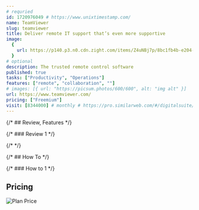 ```yaml
---
# requried
id: 1720976049 # https://www.unixtimestamp.com/
name: TeamViewer
slug: teamviewer
title: Deliver remote IT support that’s even more supportive
image:
  {
    url: https://p140.p3.n0.cdn.zight.com/items/Z4uNBj7p/8bc1fb4b-e204-48eb-8904-41c379b9a3c7.jpg,
  }
# optional
description: The trusted remote control software
published: true
tasks: ["Productivity", "Operations"]
features: ["remote", "collaboration", ""]
# images: [{ url: "https://picsum.photos/600/600", alt: "img alt" }]
url: https://www.teamviewer.com/
pricing: ["Freemium"]
visit: [8344000] # monthly # https://pro.similarweb.com/#/digitalsuite/websiteanalysis/home
---
```


{/* ## Review, Features */}

{/* ### Review 1 */}

{/* <DetailYoutube videoId="" startTime={0} /> */}

{/* ## How To */}

{/* ### How to 1 */}

## Pricing

<Img
  src="https://p140.p3.n0.cdn.zight.com/items/ApumW9Xn/76d9ff3c-ebe0-4a59-a3a1-ca26d3332cab.jpg"
  alt="Plan Price"
/>
